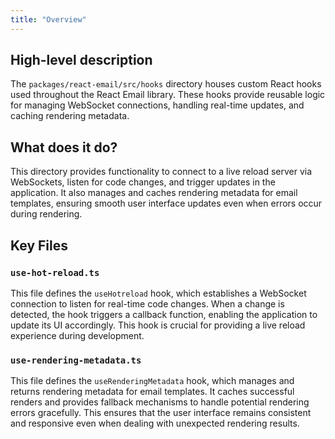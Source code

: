 ```yaml
---
title: "Overview"
---
```


## High-level description
The `packages/react-email/src/hooks` directory houses custom React hooks used throughout the React Email library. These hooks provide reusable logic for managing WebSocket connections, handling real-time updates, and caching rendering metadata.

## What does it do?
This directory provides functionality to connect to a live reload server via WebSockets, listen for code changes, and trigger updates in the application. It also manages and caches rendering metadata for email templates, ensuring smooth user interface updates even when errors occur during rendering.

## Key Files

### `use-hot-reload.ts`
This file defines the `useHotreload` hook, which establishes a WebSocket connection to listen for real-time code changes. When a change is detected, the hook triggers a callback function, enabling the application to update its UI accordingly. This hook is crucial for providing a live reload experience during development.

### `use-rendering-metadata.ts`
This file defines the `useRenderingMetadata` hook, which manages and returns rendering metadata for email templates. It caches successful renders and provides fallback mechanisms to handle potential rendering errors gracefully. This ensures that the user interface remains consistent and responsive even when dealing with unexpected rendering results. 

